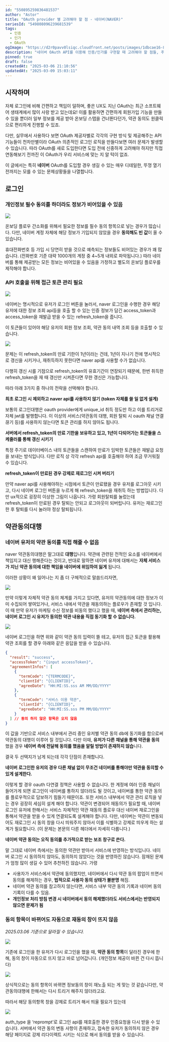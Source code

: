 ```yaml
---
id: "550895259836481537"
author: "Astor"
title: "OAuth provider 별 고려해야 할 점 - 네이버(NAVER)"
seriesId: "549808096239681539"
tags:
  - 인증
  - 인가
  - OAuth
ogImage: "https://d2r0pavv0lsiqc.cloudfront.net/posts/images/1dbcae16-87d7-4c34-a158-a7322e4a57cc.webp"
description: "네이버 OAuth API를 이용해 인증/인가를 구현할 때 고려해야 할 점들, 주의해야 할 점들을 모아봤습니다."
pinned: true
draft: false
createdAt: "2025-03-06 21:10:56"
updatedAt: "2025-03-09 15:03:11"
---
```


## 시작하며

자체 로그인에 비해 간편하고 책임이 덜하며, 좋은 UX도 지닌 OAuth는 최근 소프트웨어 생태계에서 많이 사랑 받고 있는데요! 이를 활용하면 간편하게 회원가입 기능을 만들 수 있을 뿐더러 일부 정보를 제공 받아 온보딩 스탭을 건너뛴다던가, 약관 동의도 원클릭으로 편리하게 진행할 수 있죠.

다만, 실무에서 사용하다 보면 OAuth 제공자별로 각각의 구현 방식 및 제공해주는 API 기능들이 천차만별이라 OAuth 의존적인 로그인 로직을 만들다보면 여러 문제가 발생할 수 있습니다. 따라 OAuth를 새로 도입한다면 도입 전에 신중하게 고려해야 하지만 직접 연동해보기 전까진 이 OAuth가 우리 서비스에 맞는 지 알 턱이 없죠.

이 글에서는 특히 **네이버** OAuth를 도입할 경우 생길 수 있는 매우 디테일한, 뚜껑 열기 전까지는 모를 수 있는 문제상황들을 나열합니다.&#x20;

## 로그인

### 개인정보 필수 동의를 하더라도 정보가 비어있을 수 있음

![](https://d2r0pavv0lsiqc.cloudfront.net/projects/images/57325aab-8afb-4e45-a455-699206a2f7f7.png)

온보딩 플로우 간소화를 위해서 필요한 정보를 필수 동의 항목으로 넣는 경우가 많습니다. 다만, 네이버 계정 자체에 해당 정보가 기입되지 않았을 경우 **동의해도 빈 값**이 올 수 있습니다.

휴대전화번호 등 가입 시 당연히 받을 것으로 예측되는 정보들도 비어있는 경우가 꽤 많습니다. (전화번호 기준 대략 1000개의 계정 중 4\~5개 내외로 파악됩니다.) 따라 네이버를 통해 제공받는 모든 정보는 비어있을 수 있음을 가정하고 별도의 온보딩 플로우를 제작해야 합니다.

### API 호출을 위해 접근 토큰 관리 필요

![](https://d2r0pavv0lsiqc.cloudfront.net/projects/images/751e5866-beef-45e2-ba4e-23d8fc0c1e00.png)

네이버는 명시적으로 유저가 로그인 버튼을 눌러서, naver 로그인을 수행한 경우 해당 유저에 대한 정보 조회 api등을 호출 할 수 있는 인증 정보가 담긴 access\_token과 access\_token을 재발급 받을 수 있는 refresh\_token을 줍니다.

이 토큰들이 있어야 해당 유저의 회원 정보 조회, 약관 동의 내역 조회 등을 호출할 수 있습니다.

![](https://d2r0pavv0lsiqc.cloudfront.net/projects/images/f2593138-576d-474c-a2c4-436ee2e4ece8.png)

문제는 이 refresh\_token의 만료 기한이 1년이라는 건데, 1년이 지나기 전에 명시적으로 갱신을 시키거나, 재취득하지 못한다면 naver api를 사용할 수가 없습니다.

다행히 갱신 시를 기점으로 refresh\_token의 유효기간이 연장되기 때문에, 한번 취득한 refresh\_token을 재 때 갱신만 시켜준다면 무한 갱신은 가능합니다.

따라 아래 3가지 중 하나의 전략을 선택해야 합니다.

**최초 로그인 시 제외하고 naver api를 사용하지 않기 (token 자체를 쓸 일 없게 설계)**

보통의 로그인대행은 oauth provider에게 unique\_id 취득 정도만 하고 이를 트리거로 자체 jwt를 발행합니다. 이 이상의 서비스(약관동의 대행, 회원 탈퇴 시 oauth 채널 연결 끊기 등)를 사용하지 않는다면 토큰 관리를 하지 않아도 됩니다.

**서버에서 refresh\_token의 만료 기한을 보유하고 있고, 1년이 다되어가는 토큰들을 스케줄러를 통해 갱신 시키기**

특정 주기로 데이터베이스 내의 토큰들을 스캔하여 만료가 임박한 토큰들은 재발급 요청을 보내는 방식입니다. 다만 로직 상 각각 refresh api를 호출해야 하여 조금 무거워질 수 있습니다.

**refresh\_token이 만료된 경우 강제로 재로그인 시켜 버리기**

만약 naver api를 사용해야하는 시점에서 토큰이 만료됐을 경우 유저를 로그아웃 시키고, 다시 네이버 로그인 버튼을 누르게 해 refresh\_token을 재취득 하는 방법입니다.
다만 ux적으로 굉장히 이상한 그림이 나옵니다. 가령 회원탈퇴를 눌렀는데 refresh\_token이 만료된 경우 탈퇴는 안되고 로그아웃이 되버립니다. 유저는 재로그인 한 후 탈퇴를 다시 눌러야 정상 탈퇴됩니다.

## 약관동의대행

### 네이버 유저의 약관 동의를 직접 해줄 수 없음

naver 약관동의대행은 말그대로 **대행**입니다. 약관에 관련된 전적인 요소를 네이버에서 책임지고 대신 행해준다는 것이고, 반대로 말하면 네이버 유저에 대해서는 **자체 서비스가 지닌 약관 동의에 대한 책임을 네이버에 위임하여 잃게** 됩니다.

이러한 상황이 왜 일어나는 지 좀 더 구체적으로 말씀드리자면,

![](https://d2r0pavv0lsiqc.cloudfront.net/projects/images/f81a4a36-7028-4383-bf78-81a91682f3f9.png)

만약 이렇게 자체적 약관 동의 체계를 가지고 있다면, 유저의 약관동의에 대한 정보가 이미 수집되어 쌓여있거나, 서비스 내에서 약관을 재동의하는 플로우가 존재할 것 입니다. 이 때 만약 유저가 마케팅 수신 정보를 비동의 했다고 했을 때, **네이버 측에서 관리하는, 네이버 로그인 시 유저가 동의한 약관 내용을 직접 동기화 할 수 없습니다.**

![](https://d2r0pavv0lsiqc.cloudfront.net/projects/images/6133785b-0719-46bb-b74e-110383b67d02.png)

네이버 로그인을 하면 위와 같이 약관 동의 입력이 뜰 테고, 유저의 접근 토큰을 활용해 약관 조회를 할 경우 아래와 같은 응답을 받을 수 있습니다.

```json
{
  "result": "success",
  "accessToken": "{input accessToken}",
  "agreementInfos": [
    {
      "termCode": "{TERMCODE}",
      "clientId": "{CLIENTID}",
      "agreeDate": "HH:MI:SS.sss AM MM/DD/YYYY"
    },
    {
      "termCode": "서비스 이용 약관",
      "clientId": "{CLIENTID}",
      "agreeDate": "HH:MI:SS.sss PM MM/DD/YYYY"
    }
  ] // 동의 하지 않은 항목은 오지 않음
}
```

이 값을 기반으로 서비스 내부에서 관리 중인 유저별 약관 동의 db에 동기화를 함으로써 약관동의 대행이 이루어 질 것입니다. 다만 이때, **유저가 다른 채널을 통해 약관을 동의** 했을 경우 **네이버 측에 전달해 동의를 했음을 알릴 방법이 존재하지 않습**니다.

결국 두 선택지가 남게 되는데 각각 단점이 존재합니다.

**네이버 로그인한 유저의 경우 다른 채널 없이 무조건 네이버를 통해야만 약관을 동의할 수 있게 설계한다.**

이렇게 할 경우 oauth 다연결 정책은 사용할 수 없습니다. 한 계정에 여러 인증 채널이 들어가게 되면 로그인이 네이버를 통하지 않더라도 될 것이고, 네이버를 통한 약관 동의를 플로우적으로 담보하기 힘들기 때문이죠.
또한 서비스 내부에서 약관 관리 로직을 넣는 경우 굉장히 세심히 설계 해야 합니다. 약관이 변경되어 재동의가 필요할 때, 네이버 로그인 유저에 한해서는 서비스 자체적인 약관 재동의 플로우 대신 네이버 재로그인을 통해서 약관을 받을 수 있게 연결되도록 설계해야 합니다. 다만, 네이버는 약관이 변동되어도 재로그인 시 동의 창을 다시 띄워주지 않아서 이를 식별하고 강제로 띄우게 하는 설계가 필요합니다. (이 문제는 본문의 다른 헤더에서 자세히 다룹니다.)

**네이버 약관 동의는 오직 동의를 추가적으로 받는 보조 창구로 쓴다.**

말 그대로 네이버 측에서는 동의한 약관만 받아서 서비스에 반영하는 방식입니다. 네이버 로그인 시 동의하지 않아도, 동의하지 않았다는 것을 반영하진 않습니다.
잠재된 문제가 엄청 많이 생길 수 있어 추천하진 않습니다. 가령

- 사용자가 서비스에서 약관에 동의했지만, 네이버에서 다시 약관 동의 팝업이 뜨면서 동의를 해제하는 경우, 
  **법적으로 사용자 동의 상태가 불분명**
  해짐.
- 네이버 약관 동의를 참고하지 않는다면, 서비스 내부 약관 동의 기록과 네이버 동의 기록이 다를 수 있음.
- **개인정보 처리 방침 변경 시 네이버에서 동의 해제했더라도 서비스에서는 반영되지 않으면 문제가 됨**

### 동의 항목이 바뀌어도 자동으로 재동의 창이 뜨지 않음

*2025.03.06 기준으로 달라질 수 있습니다.*

![](https://d2r0pavv0lsiqc.cloudfront.net/projects/images/6133785b-0719-46bb-b74e-110383b67d02.png)

기존에 로그인을 한 유저가 다시 로그인을 했을 때, **약관 동의 항목**이 달라진 경우에 한해, 동의 창이 자동으로 뜨지 않고 바로 넘어갑니다. (개인정보 제공이 바뀐 건 다시 뜹니다)

![](https://d2r0pavv0lsiqc.cloudfront.net/projects/images/bff9b653-d185-4f2c-bdb7-2946a9505de3.png)

상식적으로는 동의 항목이 바뀌면 정보동의 창이 재노출 되는 게 맞는 것 같습니다만, 약관동의대행에 한해서는 다시 트리거 해주지 않더라고요.

따라서 해당 동의항목 창을 강제로 트리거 해서 띄울 필요가 있는데

![](https://d2r0pavv0lsiqc.cloudfront.net/projects/images/baa4288d-de7c-4cee-b310-e5bbade05d10.png)

auth\_type 을 ‘reprompt’로 로그인 api를 재호출한 경우 인증요청을 다시 받을 수 있습니다. 서버에서 약관 동의 변동 사항이 존재하고, 접속한 유저가 동의하지 않은 경우 해당 페이지로 강제 리다이렉트 시키는 식으로 해서 동의를 받을 수 있습니다.